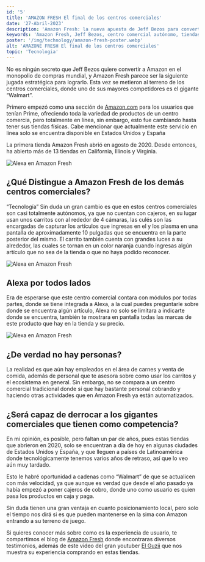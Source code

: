 ```yaml
---
id: '5'
title: 'AMAZON FRESH El final de los centros comerciales'
date: '27-Abril-2023'
description: 'Amazon Fresh: la nueva apuesta de Jeff Bezos para convertir a Amazon en el monopolio de compras mundial. Con tiendas en California, Illinois y Virginia, Amazon Fresh se distingue por su tecnología autónoma y la integración de Alexa en toda la tienda. ¿Será capaz de derrocar a gigantes comerciales como Walmart?'
keywords: 'Amazon Fresh, Jeff Bezos, centro comercial autónomo, tiendas sin cajeros, tecnología en compras, compras en línea, competencia de Walmart, experiencia de usuario, automatización en comercio minorista, futuro de los centros comerciales'
poster: '/img/technology/amazon-fresh-poster.webp'
alt: 'AMAZONE FRESH El final de los centros comerciales'
topic: 'Tecnologia'
---
```

No es ningún secreto que Jeff Bezos quiere convertir a Amazon en el monopolio de compras 
mundial, y Amazon Fresh parece ser la siguiente jugada estratégica para lograrlo. Esta vez 
se metieron al terreno de los centros comerciales, donde uno de sus mayores competidores es 
el gigante “Walmart”.

Primero empezó como una sección de [Amazon.com](http://amazon.com.mx) para los usuarios que 
tenían Prime, ofreciendo toda la variedad de productos de un centro comercia, pero 
totalmente en línea, sin embargo, esto fue cambiando hasta tener sus tiendas físicas. 
Cabe mencionar que actualmente este servicio en línea solo se encuentra disponible en 
Estados Unidos y España

La primera tienda Amazon Fresh abrió en agosto de 2020. Desde entonces, ha abierto más de 
13 tiendas en California, Illinois y Virginia.

![Alexa en Amazon Fresh](/img/technology/amazon-fresh-wallpaper.webp)

## ¿Qué Distingue a Amazon Fresh de los demás centros comerciales?

“Tecnología” Sin duda un gran cambio es que en estos centros comerciales son casi 
totalmente autónomos, ya que no cuentan con cajeros, en su lugar usan unos carritos 
con al rededor de 4 cámaras, las culés son las encargadas de capturar los artículos que 
ingresas en el y los plasma en una pantalla de aproximadamente 10 pulgadas que se encuentra 
en la parte posterior del mismo. El carrito también cuenta con grandes luces a su alrededor, 
las cuales se tornan en un color naranja cuando ingresas algún artículo que no sea de la 
tienda o que no haya podido reconocer.

![Alexa en Amazon Fresh](/img/technology/amazon-fresh-2.webp)

## Alexa por todos lados

Era de esperarse que este centro comercial contara con módulos por todas partes, donde se 
tiene integrada a Alexa, a la cual puedes preguntarle sobre donde se encuentra algún 
artículo, Alexa no solo se limitara a indicarte donde se encuentra, también te mostrara en 
pantalla todas las marcas de este producto que hay en la tienda y su precio.

![Alexa en Amazon Fresh](/img/technology/amazon-fresh-1.webp)

## ¿De verdad no hay personas?

La realidad es que aún hay empleados en el área de carnes y venta de comida, además de 
personal que te asesora sobre como usar los carritos y el ecosistema en general. 
Sin embargo, no se compara a un centro comercial tradicional donde sí que hay bastante 
personal cobrando y haciendo otras actividades que en Amazon Fresh ya están automatizados.

## ¿Será capaz de derrocar a los gigantes comerciales que tienen como competencia?

En mi opinión, es posible, pero faltan un par de años, pues estas tiendas que abrieron en 
2020, solo se encuentran a día de hoy en algunas ciudades de Estados Unidos y España, y 
 que lleguen a países de Latinoamérica donde tecnológicamente tenemos varios años de retraso,
  así que lo veo aún muy tardado.

Esto le habré oportunidad a cadenas como “Walmart” de que se actualicen con más velocidad, 
ya que aunque es verdad que desde el año pasado ya había empezó a poner cajeros de cobro, 
donde uno como usuario es quien pasa los productos en caja y paga.

Sin duda tienen una gran ventaja en cuanto posicionamiento local, pero solo el tiempo nos 
dirá si es que pueden mantenerse en la sima con Amazon entrando a su terreno de juego.

Si quieres conocer más sobre como es la experiencia de usuario, te compartimos el blog de 
[Amazon Fresh](https://www.aboutamazon.com/news/retail/amazon-fresh-store-photo-tour) donde encontraras diversos testimonios, además de este video del gran youtuber 
[El Guzii](https://www.youtube.com/watch?v=cETyf51S9rs) que nos muestra su experiencia comprando en estas tiendas.